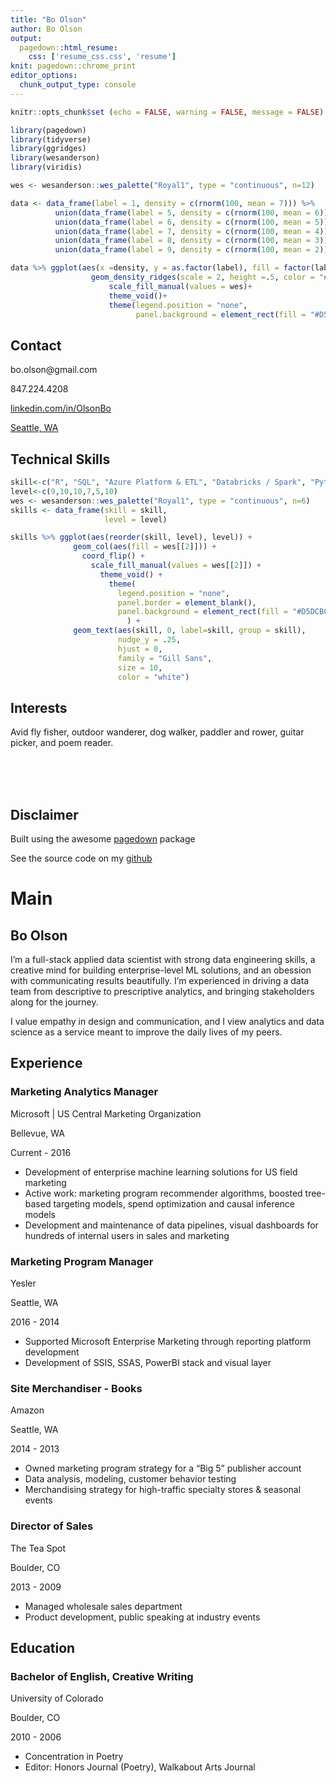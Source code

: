 ```yaml
---
title: "Bo Olson"
author: Bo Olson
output: 
  pagedown::html_resume:
    css: ['resume_css.css', 'resume']
knit: pagedown::chrome_print
editor_options: 
  chunk_output_type: console
---
```


```r

knitr::opts_chunk$set (echo = FALSE, warning = FALSE, message = FALSE)

```

```r

library(pagedown)
library(tidyverse)
library(ggridges)
library(wesanderson)
library(viridis)

```

<div class = "densityplot">

```r


wes <- wesanderson::wes_palette("Royal1", type = "continuous", n=12)

data <- data_frame(label = 1, density = c(rnorm(100, mean = 7))) %>% 
          union(data_frame(label = 5, density = c(rnorm(100, mean = 6)))) %>% 
          union(data_frame(label = 6, density = c(rnorm(100, mean = 5)))) %>% 
          union(data_frame(label = 7, density = c(rnorm(100, mean = 4)))) %>% 
          union(data_frame(label = 8, density = c(rnorm(100, mean = 3)))) %>% 
          union(data_frame(label = 9, density = c(rnorm(100, mean = 2)))) 

data %>% ggplot(aes(x =density, y = as.factor(label), fill = factor(label))) + 
                  geom_density_ridges(scale = 2, height =.5, color = "#D5DCBC") + 
                      scale_fill_manual(values = wes)+
                      theme_void()+
                      theme(legend.position = "none",
                            panel.background = element_rect(fill = "#D5DCBC", color = "#D5DCBC"))


```

</div>

::: aside

Contact {#contact}
--------------------------------------

<i class="fa fa-envelope"></i> bo.olson@gmail.com

<i class="fa fa-phone"></i> 847.224.4208

<i class="fa fa-linkedin"></i> <a href="https://linkedin.com/in/OlsonBo">linkedin.com/in/OlsonBo</a>

<!-- hope you like my joke -->

<i class="fa fa-map-marker-alt"></i> <a href="https://www.seattletimes.com/seattle-news/flying-fish-fries-power-for-dozens-of-seattle-city-light-customers/" target="_blank">Seattle, WA</a>

Technical Skills {#skills}
---------------------------------------

```r

skill<-c("R", "SQL", "Azure Platform & ETL", "Databricks / Spark", "Python", "Data Visualization (ggplot / PowerBI)")
level<-c(9,10,10,7,5,10)
wes <- wesanderson::wes_palette("Royal1", type = "continuous", n=6)
skills <- data_frame(skill = skill,
                     level = level)

skills %>% ggplot(aes(reorder(skill, level), level)) + 
              geom_col(aes(fill = wes[[2]])) + 
                coord_flip() +
                  scale_fill_manual(values = wes[[2]]) +
                    theme_void() +
                      theme(
                        legend.position = "none",
                        panel.border = element_blank(),
                        panel.background = element_rect(fill = "#D5DCBC", color = "#D5DCBC")
                          ) +
              geom_text(aes(skill, 0, label=skill, group = skill),
                        nudge_y = .25,
                        hjust = 0,
                        family = "Gill Sans",
                        size = 10,
                        color = "white")
```


Interests
---------------------------------------

Avid fly fisher, outdoor wanderer, dog walker, paddler and rower, guitar picker, and poem reader.

<br><br><br>

Disclaimer
---------------------------------------

Built using the awesome <a href="https://github.com/rstudio/pagedown#resume-pagedownhtml_resume">pagedown</a> package

See the source code on my <a href="https://github.com/bo-olson/cv/">github</a>

:::

Main
=======================================

Bo Olson {#title}
---------------------------------------

I'm a full-stack applied data scientist with strong data engineering skills, a creative mind for building enterprise-level ML solutions, and an obession with communicating results beautifully. I'm experienced in driving a data team from descriptive to prescriptive analytics, and bringing stakeholders along for the journey. 

I value empathy in design and communication, and I view analytics and data science as a service meant to improve the daily lives of my peers.


Experience {data-icon=briefcase}
--------------------------------------------------------------------------------

### <i class="fa fa-chart-area"></i> Marketing Analytics Manager 

Microsoft | US Central Marketing Organization

Bellevue, WA

Current - 2016

- Development of enterprise machine learning solutions for US field marketing
- Active work: marketing program recommender algorithms, boosted tree-based targeting models, spend optimization and causal inference models
- Development and maintenance of data pipelines, visual dashboards for hundreds of internal users in sales and marketing


### <i class="fa fa-chart-area"></i> Marketing Program Manager

Yesler

Seattle, WA

2016 - 2014

- Supported Microsoft Enterprise Marketing through reporting platform development
- Development of SSIS, SSAS, PowerBI stack and visual layer


### <i class="fa fa-book-open"></i> Site Merchandiser - Books

Amazon

Seattle, WA

2014 - 2013

- Owned marketing program strategy for a "Big 5" publisher account
- Data analysis, modeling, customer behavior testing
- Merchandising strategy for high-traffic specialty stores & seasonal events

### <i class="fa fa-coffee"></i> Director of Sales

The Tea Spot

Boulder, CO

2013 - 2009

- Managed wholesale sales department 
- Product development, public speaking at industry events

Education {data-icon=university}
--------------------------------------------------------------------------------

### <i class = "fa fa-pen-fancy"></i> Bachelor of English, Creative Writing

University of Colorado

Boulder, CO

2010 - 2006

- Concentration in Poetry
- Editor: Honors Journal (Poetry), Walkabout Arts Journal













